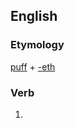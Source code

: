 ==English==

===Etymology===
[[puff]] + [[-eth]]

===Verb===
{{en-verb form}}

# {{archaic third-person singular of|puff}}